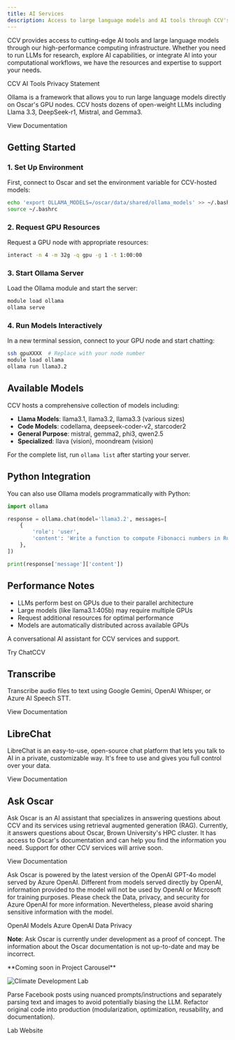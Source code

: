 ```yaml
---
title: AI Services
description: Access to large language models and AI tools through CCV's computing infrastructure.
---
```


<ContentSection title="Overview" >

CCV provides access to cutting-edge AI tools and large language models through our high-performance computing infrastructure. Whether you need to run LLMs for research, explore AI capabilities, or integrate AI into your computational workflows, we have the resources and expertise to support your needs.

<MDXButton href="https://docs.ccv.brown.edu/ai-tools/privacy-statement">
  CCV AI Tools Privacy Statement
</MDXButton>

</ContentSection>

<ContentSection title="Ollama - Large Language Models">

Ollama is a framework that allows you to run large language models directly on Oscar's GPU nodes. CCV hosts dozens of open-weight LLMs including Llama 3.3, DeepSeek-r1, Mistral, and Gemma3.

<MDXButton href="https://docs.ccv.brown.edu/oscar/large-language-models/ollama">
  View Documentation
</MDXButton>

## Getting Started

### 1. Set Up Environment
First, connect to Oscar and set the environment variable for CCV-hosted models:

```bash
echo 'export OLLAMA_MODELS=/oscar/data/shared/ollama_models' >> ~/.bashrc
source ~/.bashrc
```

### 2. Request GPU Resources
Request a GPU node with appropriate resources:

```bash
interact -n 4 -m 32g -q gpu -g 1 -t 1:00:00
```

### 3. Start Ollama Server
Load the Ollama module and start the server:

```bash
module load ollama
ollama serve
```

### 4. Run Models Interactively
In a new terminal session, connect to your GPU node and start chatting:

```bash
ssh gpuXXXX  # Replace with your node number
module load ollama
ollama run llama3.2
```

## Available Models

CCV hosts a comprehensive collection of models including:

- **Llama Models**: llama3.1, llama3.2, llama3.3 (various sizes)
- **Code Models**: codellama, deepseek-coder-v2, starcoder2
- **General Purpose**: mistral, gemma2, phi3, qwen2.5
- **Specialized**: llava (vision), moondream (vision)

For the complete list, run `ollama list` after starting your server.

## Python Integration

You can also use Ollama models programmatically with Python:

```python
import ollama

response = ollama.chat(model='llama3.2', messages=[
    {
        'role': 'user',
        'content': 'Write a function to compute Fibonacci numbers in Rust?',
    },
])

print(response['message']['content'])
```

## Performance Notes

- LLMs perform best on GPUs due to their parallel architecture
- Large models (like llama3.1:405b) may require multiple GPUs
- Request additional resources for optimal performance
- Models are automatically distributed across available GPUs

</ContentSection>

<ContentSection title="ChatCCV">

A conversational AI assistant for CCV services and support.

<MDXButton href="https://ai.ccv.brown.edu/">
  Try ChatCCV
</MDXButton>

## Transcribe

Transcribe audio files to text using Google Gemini, OpenAI Whisper, or Azure AI Speech STT.

<MDXButton href="https://docs.ccv.brown.edu/ai-tools/transcribe">
  View Documentation
</MDXButton>

## LibreChat

LibreChat is an easy-to-use, open-source chat platform that lets you talk to AI in a private, customizable way. It's free to use and gives you full control over your data.

<MDXButton href="https://docs.ccv.brown.edu/ai-tools/services/librechat">
  View Documentation
</MDXButton>

## Ask Oscar

Ask Oscar is an AI assistant that specializes in answering questions about CCV and its services using retrieval augmented generation (RAG). Currently, it answers questions about Oscar, Brown University's HPC cluster. It has access to Oscar's documentation and can help you find the information you need. Support for other CCV services will arrive soon.

<MDXButton href="https://docs.ccv.brown.edu/ai-tools/services/ask-oscar">
  View Documentation
</MDXButton>

Ask Oscar is powered by the latest version of the OpenAI GPT-4o model served by Azure OpenAI. Different from models served directly by OpenAI, information provided to the model will not be used by OpenAI or Microsoft for training purposes. Please check the Data, privacy, and security for Azure OpenAI for more information. Nevertheless, please avoid sharing sensitive information with the model.

<MDXButton href="https://platform.openai.com/docs/models">
  OpenAI Models
</MDXButton>

<MDXButton href="https://learn.microsoft.com/en-us/azure/ai-foundry/responsible-ai/openai/data-privacy?tabs=azure-portal">
  Azure OpenAI Data Privacy
</MDXButton>

**Note**: Ask Oscar is currently under development as a proof of concept. The information about the Oscar documentation is not up-to-date and may be incorrect.

</ContentSection>

<ContentSection title="Climate and Development Lab">
**Coming soon in Project Carousel**

![Climate Development Lab](/images/services/climate-development-lab.png)

Parse Facebook posts using nuanced prompts/instructions and separately parsing text and images to avoid potentially biasing the LLM. Refactor original code into production (modularization, optimization, reusability, and documentation).

<MDXButton href="https://www.climatedevlab.brown.edu/">
  Lab Website
</MDXButton>
</ContentSection>